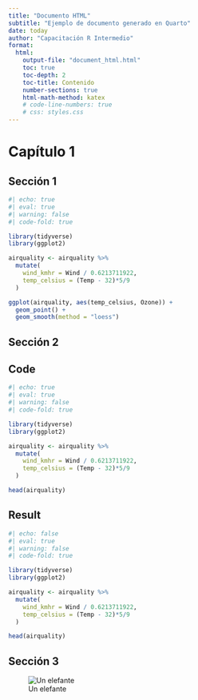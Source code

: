 ```yaml
---
title: "Documento HTML"
subtitle: "Ejemplo de documento generado en Quarto"
date: today
author: "Capacitación R Intermedio"
format:
  html:
    output-file: "document_html.html"  
    toc: true
    toc-depth: 2
    toc-title: Contenido
    number-sections: true
    html-math-method: katex
    # code-line-numbers: true
    # css: styles.css
---
```



# Capítulo 1

## Sección 1

```r
#| echo: true
#| eval: true
#| warning: false
#| code-fold: true

library(tidyverse)
library(ggplot2)

airquality <- airquality %>% 
  mutate(
    wind_kmhr = Wind / 0.6213711922,
    temp_celsius = (Temp - 32)*5/9
  )

ggplot(airquality, aes(temp_celsius, Ozone)) +
  geom_point() + 
  geom_smooth(method = "loess")
```

## Sección 2

::: {.panel-tabset}
## Code

```.r
#| echo: true
#| eval: true
#| warning: false
#| code-fold: true

library(tidyverse)
library(ggplot2)

airquality <- airquality %>% 
  mutate(
    wind_kmhr = Wind / 0.6213711922,
    temp_celsius = (Temp - 32)*5/9
  )

head(airquality)
```

## Result

```r
#| echo: false
#| eval: true
#| warning: false
#| code-fold: true

library(tidyverse)
library(ggplot2)

airquality <- airquality %>% 
  mutate(
    wind_kmhr = Wind / 0.6213711922,
    temp_celsius = (Temp - 32)*5/9
  )

head(airquality)
```

:::

## Sección 3

![Un elefante](images/elephant.png){fig-alt="Un elefante."}
